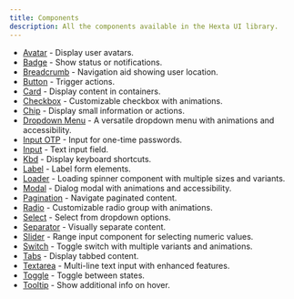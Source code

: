 ```yaml
---
title: Components
description: All the components available in the Hexta UI library.
---
```


- [Avatar](/docs/ui/avatar) - Display user avatars.
- [Badge](/docs/ui/badge) - Show status or notifications.
- [Breadcrumb](/docs/ui/breadcrumb) - Navigation aid showing user location.
- [Button](/docs/ui/button) - Trigger actions.
- [Card](/docs/ui/card) - Display content in containers.
- [Checkbox](/docs/ui/checkbox) - Customizable checkbox with animations.
- [Chip](/docs/ui/chip) - Display small information or actions.
- [Dropdown Menu](/docs/ui/dropdown-menu) - A versatile dropdown menu with animations and accessibility.
- [Input OTP](/docs/ui/input-otp) - Input for one-time passwords.
- [Input](/docs/ui/input) - Text input field.
- [Kbd](/docs/ui/kbd) - Display keyboard shortcuts.
- [Label](/docs/ui/label) - Label form elements.
- [Loader](/docs/ui/loader) - Loading spinner component with multiple sizes and variants.
- [Modal](/docs/ui/modal) - Dialog modal with animations and accessibility.
- [Pagination](/docs/ui/pagination) - Navigate paginated content.
- [Radio](/docs/ui/radio) - Customizable radio group with animations.
- [Select](/docs/ui/select) - Select from dropdown options.
- [Separator](/docs/ui/separator) - Visually separate content.
- [Slider](/docs/ui/slider) - Range input component for selecting numeric values.
- [Switch](/docs/ui/switch) - Toggle switch with multiple variants and animations.
- [Tabs](/docs/ui/tabs) - Display tabbed content.
- [Textarea](/docs/ui/textarea) - Multi-line text input with enhanced features.
- [Toggle](/docs/ui/toggle) - Toggle between states.
- [Tooltip](/docs/ui/tooltip) - Show additional info on hover.
